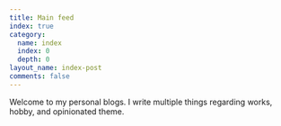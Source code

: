 ```yaml
---
title: Main feed
index: true
category:
  name: index
  index: 0
  depth: 0
layout_name: index-post
comments: false
---
```


Welcome to my personal blogs.
I write multiple things regarding works, hobby, and opinionated theme.
